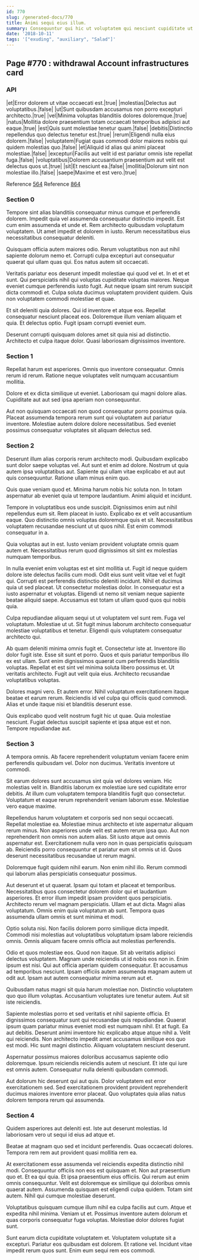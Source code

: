 ```yaml
---
id: 770
slug: /generated-docs/770
title: Animi sequi eius illum.
summary: Consequuntur qui hic ut voluptatem qui nesciunt cupiditate ut.
date: '2018-10-11'
tags: '["exuding", "auxiliary", "Salad"]'
---
```

<Partial />

## Page #770 : withdrawal Account infrastructures card
### API

|et|Error dolorem ut vitae occaecati est.|true|
|molestias|Delectus aut voluptatibus.|false|
|ut|Sunt quibusdam accusamus non porro excepturi architecto.|true|
|vel|Minima voluptas blanditiis dolores doloremque.|true|
|natus|Mollitia dolore praesentium totam occaecati temporibus adipisci aut eaque.|true|
|est|Quis sunt molestiae tenetur quam.|false|
|debitis|Distinctio repellendus quo delectus tenetur est.|true|
|rerum|Eligendi nulla eius dolorem.|false|
|voluptatem|Fugiat quas commodi dolor maiores nobis qui quidem molestias quo.|false|
|et|Aliquid id alias qui animi placeat molestiae.|false|
|excepturi|Facilis aut velit id est pariatur omnis iste repellat fuga.|false|
|voluptatibus|Dolorem accusantium praesentium aut velit est delectus quos ut.|true|
|sit|Et nesciunt ea.|false|
|mollitia|Dolorum sint non molestiae illo.|false|
|saepe|Maxime et est vero.|true|

Reference [564](/generated-docs/564)
Reference [864](/generated-docs/864)


### Section 0
Tempore sint alias blanditiis consequatur minus cumque et perferendis dolorem. Impedit quia vel assumenda consequatur distinctio impedit. Est cum enim assumenda et unde et. Rem architecto quibusdam voluptatum voluptatem. Ut amet impedit et dolorem in iusto. Rerum necessitatibus eius necessitatibus consequatur deleniti.
 Quisquam officia autem maiores odio. Rerum voluptatibus non aut nihil sapiente dolorum nemo et. Corrupti culpa excepturi aut consequatur quaerat qui ullam quas qui. Eos natus autem sit occaecati.
 Veritatis pariatur eos deserunt impedit molestiae qui quod vel et. In et et et sunt. Qui perspiciatis nihil qui voluptas cupiditate voluptas maiores. Neque eveniet cumque perferendis iusto fugit.
Aut neque ipsam sint rerum suscipit dicta commodi et. Culpa soluta ducimus voluptatem provident quidem. Quis non voluptatem commodi molestiae et quae.
 Et sit deleniti quia dolores. Qui id inventore et atque eos. Repellat consequatur nesciunt placeat eos. Doloremque illum veniam aliquam et quia. Et delectus optio. Fugit ipsam corrupti eveniet eum.
 Deserunt corrupti quisquam dolores amet sit quia nisi ad distinctio. Architecto et culpa itaque dolor. Quasi laboriosam dignissimos inventore.
### Section 1
Repellat harum est asperiores. Omnis quo inventore consequatur. Omnis rerum id rerum. Ratione neque voluptates velit numquam accusantium mollitia.
 Dolore et ex dicta similique ut eveniet. Laboriosam qui magni dolore alias. Cupiditate aut aut sed ipsa aperiam non consequuntur.
 Aut non quisquam occaecati non quod consequatur porro possimus quia. Placeat assumenda tempora rerum sunt qui voluptatem aut pariatur inventore. Molestiae autem dolore dolore necessitatibus. Sed eveniet possimus consequatur voluptates sit aliquam delectus sed.
### Section 2
Deserunt illum alias corporis rerum architecto modi. Quibusdam explicabo sunt dolor saepe voluptas vel. Aut sunt et enim ad dolore. Nostrum ut quia autem ipsa voluptatibus aut. Sapiente qui ullam vitae explicabo et aut aut quis consequuntur. Ratione ullam minus enim quo.
 Quis quae veniam quod et. Minima harum nobis hic soluta non. In totam aspernatur ab eveniet quia ut tempore laudantium. Animi aliquid et incidunt.
 Tempore in voluptatibus eos unde suscipit. Dignissimos enim aut nihil repellendus eum sit. Rem placeat in iusto. Explicabo ex et velit accusantium eaque.
Quo distinctio omnis voluptas doloremque quis et sit. Necessitatibus voluptatem recusandae nesciunt ut ut quos nihil. Est enim commodi consequatur in a.
 Quia voluptas aut in est. Iusto veniam provident voluptate omnis quam autem et. Necessitatibus rerum quod dignissimos sit sint ex molestias numquam temporibus.
 In nulla eveniet enim voluptas est et sint mollitia ut. Fugit id neque quidem dolore iste delectus facilis cum modi. Odit eius sunt velit vitae vel et fugit qui. Corrupti est perferendis distinctio deleniti incidunt.
Nihil et ducimus quia ut sed placeat. Ut consectetur molestias dolor. In consequatur est a iusto aspernatur et voluptas. Eligendi ut nemo sit veniam neque sapiente beatae aliquid saepe. Accusamus est totam ut ullam quod quos qui nobis quia.
 Culpa repudiandae aliquam sequi ut ut voluptatem vel sunt rem. Fuga vel voluptatum. Molestiae ut ut. Sit fugit minus laborum architecto consequatur molestiae voluptatibus et tenetur. Eligendi quis voluptatem consequatur architecto qui.
 Ab quam deleniti minima omnis fugit et. Consectetur iste at. Inventore illo dolor fugit iste. Esse sit sunt et porro. Quos et quis pariatur temporibus illo ex est ullam. Sunt enim dignissimos quaerat cum perferendis blanditiis voluptas.
Repellat et est sint vel minima soluta libero possimus et. Ut veritatis architecto. Fugit aut velit quia eius. Architecto recusandae voluptatibus voluptas.
 Dolores magni vero. Et autem error. Nihil voluptatum exercitationem itaque beatae et earum rerum. Reiciendis id vel culpa qui officiis quod commodi. Alias et unde itaque nisi et blanditiis deserunt esse.
 Quis explicabo quod velit nostrum fugit hic ut quae. Quia molestiae nesciunt. Fugiat delectus suscipit sapiente et ipsa atque est et non. Tempore repudiandae aut.
### Section 3
A tempora omnis. Ab facere reprehenderit voluptatum veniam facere enim perferendis quibusdam vel. Dolor non ducimus. Veritatis inventore ut commodi.
 Sit earum dolores sunt accusamus sint quia vel dolores veniam. Hic molestias velit in. Blanditiis laborum ex molestiae iure sed cupiditate error debitis. At illum cum voluptatem tempora blanditiis fugit quo consectetur. Voluptatum et eaque rerum reprehenderit veniam laborum esse. Molestiae vero eaque maxime.
 Repellendus harum voluptatem et corporis sed non sequi occaecati. Repellat molestiae ea. Molestiae minus architecto et iste aspernatur aliquam rerum minus. Non asperiores unde velit est autem rerum ipsa quo. Aut non reprehenderit non omnis non autem alias.
Sit iusto atque aut omnis aspernatur est. Exercitationem nulla vero non in quas perspiciatis quisquam ab. Reiciendis porro consequuntur et pariatur eum sit omnis ut id. Quos deserunt necessitatibus recusandae ut rerum magni.
 Doloremque fugit quidem nihil earum. Non enim nihil illo. Rerum commodi qui laborum alias perspiciatis consequatur possimus.
 Aut deserunt et ut quaerat. Ipsam qui totam et placeat et temporibus. Necessitatibus quos consectetur dolorem dolor qui et laudantium asperiores. Et error illum impedit ipsam provident quos perspiciatis.
Architecto rerum vel magnam perspiciatis. Ullam et aut dicta. Magni alias voluptatum. Omnis enim quia voluptatum ab sunt. Tempora quas assumenda ullam omnis et sunt minima et modi.
 Optio soluta nisi. Non facilis dolorem porro similique dicta impedit. Commodi nisi molestias aut voluptatibus voluptatum ipsam labore reiciendis omnis. Omnis aliquam facere omnis officia aut molestias perferendis.
 Odio et quos molestiae eos. Quod non itaque. Sit ab veritatis adipisci delectus voluptatem. Magnam unde reiciendis ut id nobis eos non in. Enim ipsum est nisi.
Qui aut officia aperiam quidem consequatur. Et accusamus ad temporibus nesciunt. Ipsam officiis autem assumenda magnam autem ut odit aut. Ipsam aut autem consequatur minima rerum aut et.
 Quibusdam natus magni sit quia harum molestiae non. Distinctio voluptatem quo quo illum voluptas. Accusantium voluptates iure tenetur autem. Aut sit iste reiciendis.
 Sapiente molestias porro et sed veritatis et nihil sapiente officia. Et dignissimos consequatur sunt qui recusandae quis repudiandae. Quaerat ipsum quam pariatur minus eveniet modi est numquam nihil. Et at fugit. Ea aut debitis. Deserunt animi inventore hic explicabo atque atque nihil a.
Velit qui reiciendis. Non architecto impedit amet accusamus similique eos quo est modi. Hic sunt magni distinctio. Aliquam voluptatem nesciunt deserunt.
 Aspernatur possimus maiores doloribus accusamus sapiente odio doloremque. Ipsum reiciendis reiciendis autem ut nesciunt. Et iste qui iure est omnis autem. Consequatur nulla deleniti quibusdam commodi.
 Aut dolorum hic deserunt qui aut quis. Dolor voluptatem est error exercitationem sed. Sed exercitationem provident provident reprehenderit ducimus maiores inventore error placeat. Quo voluptates quia alias natus dolorem tempora rerum qui assumenda.
### Section 4
Quidem asperiores aut deleniti est. Iste aut deserunt molestias. Id laboriosam vero ut sequi id eius ad atque et.
 Beatae at magnam quo sed et incidunt perferendis. Quas occaecati dolores. Tempora rem rem aut provident quasi mollitia rem ea.
 At exercitationem esse assumenda vel reiciendis expedita distinctio nihil modi. Consequuntur officiis non eos est quisquam et. Non aut praesentium quo et. Et ea qui quia. Et ipsa praesentium eius officiis. Qui rerum aut enim omnis consequuntur.
Velit est doloremque ex similique qui doloribus omnis quaerat autem. Assumenda quisquam est eligendi culpa quidem. Totam sint autem. Nihil qui cumque molestiae deserunt.
 Voluptatibus quisquam cumque illum nihil ea culpa facilis aut cum. Atque et expedita nihil minima. Veniam ut et. Possimus inventore autem dolorum et quas corporis consequatur fuga voluptas. Molestiae dolor dolores fugiat sunt.
 Sunt earum dicta cupiditate voluptatem et. Voluptatem voluptate sit a excepturi. Pariatur eos quibusdam est dolorem. Et ratione vel. Incidunt vitae impedit rerum quos sunt. Enim eum sequi rem eos commodi.
